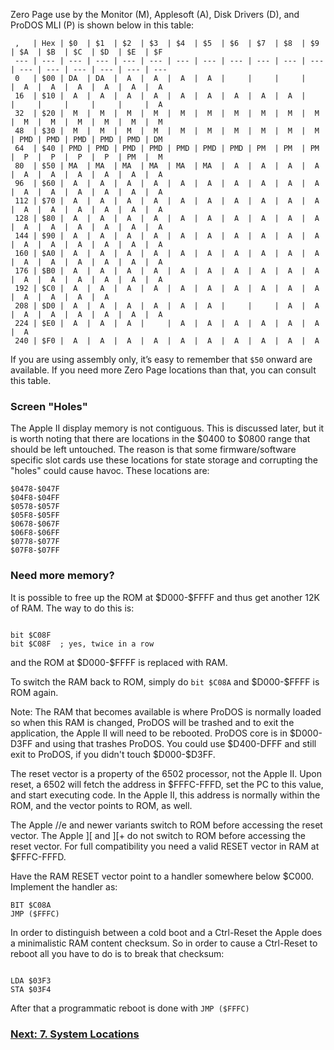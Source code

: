 Zero Page use by the Monitor (M), Applesoft (A), Disk Drivers (D), and ProDOS MLI (P) is shown below in this table:

<pre> ,   | Hex | $0  | $1  | $2  | $3  | $4  | $5  | $6  | $7  | $8  | $9  | $A  | $B  | $C  | $D  | $E  | $F  
 --- | --- | --- | --- | --- | --- | --- | --- | --- | --- | --- | --- | --- | --- | --- | --- | --- | ---  
 0   | $00 | DA  | DA  |  A  |  A  |  A  |  A  |     |     |     |     |  A  |  A  |  A  |  A  |  A  |  A  
 16  | $10 |  A  |  A  |  A  |  A  |  A  |  A  |  A  |  A  |  A  |     |     |     |     |     |     |  A  
 32  | $20 |  M  |  M  |  M  |  M  |  M  |  M  |  M  |  M  |  M  |  M  |  M  |  M  |  M  |  M  |  M  |  M  
 48  | $30 |  M  |  M  |  M  |  M  |  M  |  M  |  M  |  M  |  M  |  M  | PMD | PMD | PMD | PMD | PMD | DM  
 64  | $40 | PMD | PMD | PMD | PMD | PMD | PMD | PMD | PM  | PM  | PM  |  P  |  P  |  P  |  P  | PM  |  M  
 80  | $50 | MA  | MA  | MA  | MA  | MA  | MA  |  A  |  A  |  A  |  A  |  A  |  A  |  A  |  A  |  A  |  A  
 96  | $60 |  A  |  A  |  A  |  A  |  A  |  A  |  A  |  A  |  A  |  A  |  A  |  A  |  A  |  A  |  A  |  A  
 112 | $70 |  A  |  A  |  A  |  A  |  A  |  A  |  A  |  A  |  A  |  A  |  A  |  A  |  A  |  A  |  A  |  A  
 128 | $80 |  A  |  A  |  A  |  A  |  A  |  A  |  A  |  A  |  A  |  A  |  A  |  A  |  A  |  A  |  A  |  A  
 144 | $90 |  A  |  A  |  A  |  A  |  A  |  A  |  A  |  A  |  A  |  A  |  A  |  A  |  A  |  A  |  A  |  A  
 160 | $A0 |  A  |  A  |  A  |  A  |  A  |  A  |  A  |  A  |  A  |  A  |  A  |  A  |  A  |  A  |  A  |  A  
 176 | $B0 |  A  |  A  |  A  |  A  |  A  |  A  |  A  |  A  |  A  |  A  |  A  |  A  |  A  |  A  |  A  |  A  
 192 | $C0 |  A  |  A  |  A  |  A  |  A  |  A  |  A  |  A  |  A  |  A  |  A  |  A  |  A  |  A    
 208 | $D0 |  A  |  A  |  A  |  A  |  A  |  A  |     |     |  A  |  A  |  A  |  A  |  A  |  A  |  A  |  A  
 224 | $E0 |  A  |  A  |  A  |     |  A  |  A  |  A  |  A  |  A  |  A  |  A    
 240 | $F0 |  A  |  A  |  A  |  A  |  A  |  A  |  A  |  A  |  A  |  A    </pre>
If you are using assembly only, it’s easy to remember that <code>$50</code> onward are available. If you need more Zero Page locations than that, you can consult this table.

=== Screen "Holes" ===
The Apple II display memory is not contiguous.  This is discussed later, but it is worth noting that there are locations in the $0400 to $0800 range that should be left untouched.  The reason is that some firmware/software specific slot cards use these locations for state storage and corrupting the "holes" could cause havoc.  These locations are: 
<pre>
$0478-$047F  
$04F8-$04FF  
$0578-$057F  
$05F8-$05FF  
$0678-$067F  
$06F8-$06FF  
$0778-$077F  
$07F8-$07FF  
</pre>

=== Need more memory? ===
It is possible to free up the ROM at $D000-$FFFF and thus get another 12K of RAM.  The way to do this is: 
<pre> 
bit $C08F  
bit $C08F  ; yes, twice in a row  
</pre>
and the ROM at $D000-$FFFF is replaced with RAM.

To switch the RAM back to ROM, simply do <code>bit $C08A</code> and $D000-$FFFF is ROM again.  

Note: The RAM that becomes available is where ProDOS is normally loaded so when this RAM is changed, ProDOS will be trashed and to exit the application, the Apple II will need to be rebooted. ProDOS core is in $D000-D3FF and using that trashes ProDOS.  You could use $D400-DFFF and still exit to ProDOS, if you didn't touch $D000-$D3FF.  

The reset vector is a property of the 6502 processor, not the Apple II. Upon reset, a 6502 will fetch the address in $FFFC-FFFD, set the PC to this value, and start executing code. In the Apple II, this address is normally within the ROM, and the vector points to ROM, as well.  

The Apple //e and newer variants switch to ROM before accessing the reset vector.   
The Apple <nowiki>][</nowiki> and <nowiki>][+</nowiki> do not switch to ROM before accessing the reset vector. For full compatibility you need a valid RESET vector in RAM at $FFFC-FFFD. 

Have the RAM RESET vector point to a handler somewhere below $C000. Implement the handler as: 
<pre>
BIT $C08A
JMP ($FFFC)
</pre> 

In order to distinguish between a cold boot and a Ctrl-Reset the Apple does a minimalistic RAM content checksum. So in order to cause a Ctrl-Reset to reboot all you have to do is to break that checksum:
<pre> 
LDA $03F3 
STA $03F4 
</pre> 

After that a programmatic reboot is done with <code> JMP ($FFFC) </code>

=== [https://github.com/cc65/wiki/wiki/Apple-II-7.-System-Locations Next: 7. System Locations] ===
